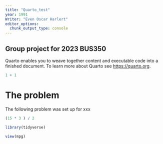 ```yaml
---
title: "Quarto_test"
year: 1991
Writer: "Even Oscar Harlert"
editor_options: 
  chunk_output_type: console
---
```


## Group project for 2023 BUS350

Quarto enables you to weave together content and executable code into a finished document. To learn more about Quarto see <https://quarto.org>.

```r
1 + 1
```

# The problem

The following problem was set up for xxx

```r

(15 * 3 ) / 2

library(tidyverse)

view(mpg)


```
